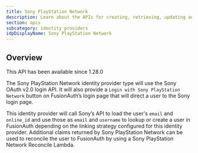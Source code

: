 ```yaml
---
title: Sony PlayStation Network
description: Learn about the APIs for creating, retrieving, updating and disabling the Sony PlayStation Network identity provider.
section: apis
subcategory: identity providers
idpDisplayName: Sony PlayStation Network
---
```


<PremiumEditionBlurb />

## Overview

<Aside type="version">
This API has been available since 1.28.0
</Aside>

The Sony PlayStation Network identity provider type will use the Sony OAuth v2.0 login API. It will also provide a `Login with Sony PlayStation Network` button on FusionAuth’s login page that will direct a user to the Sony login page.

This identity provider will call Sony’s API to load the user's `email` and `online_id` and use those as `email` and `username` to lookup or create a user in FusionAuth depending on the linking strategy configured for this identity provider. Additional claims returned by Sony PlayStation Network can be used to reconcile the user to FusionAuth by using a Sony PlayStation Network Reconcile Lambda.

<TokenStorageNote idp_long_lived_token_type="access_token"
                  idp_display_name={frontmatter.idpDisplayName}
                  token_name="access_token"
                  return_text="Sony PlayStation Network API"
                  hide_token_map_deprecation="true" />

<OauthIdpOperations idp_long_lived_token_type="access_token"
                    idp_display_name={frontmatter.idpDisplayName}
                    idp_id="7764b5c7-165b-4e7e-94aa-02ebe2a0a5fb"
                    idp_linking_strategy="CreatePendingLink"
                    idp_lowercase="sonypsn"
                    idp_since="12800"
                    idp_token_or_code="token or code"
                    idp_type="SonyPSN" />
